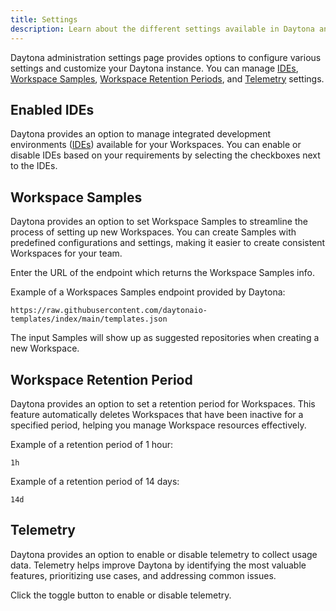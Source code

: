```yaml
---
title: Settings
description: Learn about the different settings available in Daytona and how to configure them.
---
```



Daytona administration settings page provides options to configure various settings and customize your Daytona instance. You can manage [IDEs](#enabled-ides), [Workspace Samples](#workspace-samples), [Workspace Retention Periods](#workspace-retention-period), and [Telemetry](#telemetry) settings.

## Enabled IDEs

Daytona provides an option to manage integrated development environments ([IDEs](/usage/ide/)) available for your Workspaces. You can enable or disable IDEs based on your requirements by selecting the checkboxes next to the IDEs.

<CardGrid gridNumber={9} mobileGridNumber={2} colsMinWidth='16px' colsMinWidthMobile='98px'>
  <ImageCard icon={VSlogo} link="/usage/ide#vs-code" imageAlt="Visual Studio logo" />
  <ImageCard imageDark={PClogo} link="/usage/ide#jetbrains-pycharm-professional" imageAlt="PyCharm logo" />
  <ImageCard imageDark={IJlogo} link="/usage/ide#jetbrains-intellij-idea-ultimate" imageAlt="IntelliJ logo" />
  <ImageCard imageDark={WSlogo} link="/usage/ide#jetbrains-webstorm" imageAlt="WebStorm logo" />
  <ImageCard imageDark={GOlogo} link="/usage/ide#jetbrains-goland" imageAlt="GoLand logo" />
  <ImageCard imageDark={CLlogo} link="/usage/ide#jetbrains-clion" imageAlt="CLion logo" />
  <ImageCard imageDark={RDlogo} link="/usage/ide#jetbrains-rider" imageAlt="Rider logo" />
  <ImageCard imageDark={RMlogo} link="/usage/ide#jetbrains-rubymine" imageAlt="RubyMine logo"/>
</CardGrid>

## Workspace Samples

Daytona provides an option to set Workspace Samples to streamline the process of setting up new Workspaces. You can create Samples with predefined configurations and settings, making it easier to create consistent Workspaces for your team.

Enter the URL of the endpoint which returns the Workspace Samples info.

Example of a Workspaces Samples endpoint provided by Daytona:

```shell
https://raw.githubusercontent.com/daytonaio-templates/index/main/templates.json
```

The input Samples will show up as suggested repositories when creating a new Workspace.

## Workspace Retention Period

Daytona provides an option to set a retention period for Workspaces. This feature automatically deletes Workspaces that have been inactive for a specified period, helping you manage Workspace resources effectively.

Example of a retention period of 1 hour:

```shell
1h
```

Example of a retention period of 14 days:

```shell
14d
```

## Telemetry

Daytona provides an option to enable or disable telemetry to collect usage data. Telemetry helps improve Daytona by identifying the most valuable features, prioritizing use cases, and addressing common issues.

Click the toggle button to enable or disable telemetry.